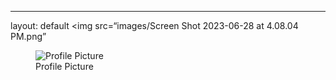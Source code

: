 ---
layout: default
<img src="images/Screen Shot 2023-06-28 at 4.08.04 PM.png"

![Profile Picture](images/Screen Shot 2023-06-28 at 4.08.04 PM.png)
